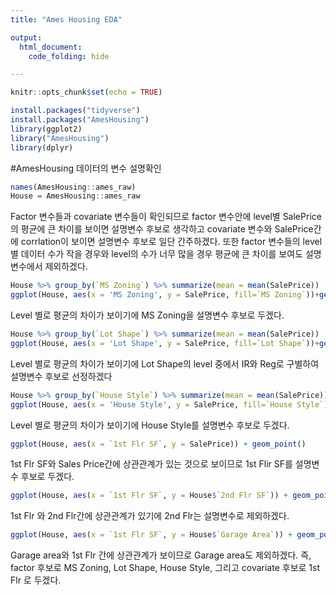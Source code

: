 ```yaml
---
title: "Ames Housing EDA"

output: 
  html_document:
    code_folding: hide

---
```


```r
knitr::opts_chunk$set(echo = TRUE)
```


```r
install.packages("tidyverse")
install.packages("AmesHousing")
library(ggplot2)
library("AmesHousing")
library(dplyr)
```
#AmesHousing 데이터의 변수 설명확인

```r
names(AmesHousing::ames_raw)
House = AmesHousing::ames_raw
```
Factor 변수들과 covariate 변수들이 확인되므로 factor 변수안에 level별 SalePrice의 평균에 큰 차이를 보이면 설명변수 후보로 생각하고 covariate 변수와 SalePrice간에 corrlation이 보이면 설명변수 후보로 일단 간주하겠다. 또한 factor 변수들의 level별 데이터 수가 작을 경우와 level의 수가 너무 많을 경우 평균에 큰 차이를 보여도 설명변수에서 제외하겠다.

```r
House %>% group_by(`MS Zoning`) %>% summarize(mean = mean(SalePrice))
ggplot(House, aes(x = 'MS Zoning', y = SalePrice, fill=`MS Zoning`))+geom_boxplot(aes(x = `MS Zoning`))
```

Level 별로 평균의 차이가 보이기에 MS Zoning을 설명변수 후보로 두겠다.

```r
House %>% group_by(`Lot Shape`) %>% summarize(mean = mean(SalePrice))
ggplot(House, aes(x = 'Lot Shape', y = SalePrice, fill=`Lot Shape`))+geom_boxplot(aes(x = `Lot Shape`))
```

Level 별로 평균의 차이가 보이기에 Lot Shape의 level 중에서 IR와 Reg로 구별하여 설명변수 후보로 선정하겠다

```r
House %>% group_by(`House Style`) %>% summarize(mean = mean(SalePrice))
ggplot(House, aes(x = 'House Style', y = SalePrice, fill=`House Style`))+geom_boxplot(aes(x = `House Style`))
```

Level 별로 평균의 차이가 보이기에 House Style를 설명변수 후보로 두겠다.

```r
ggplot(House, aes(x = `1st Flr SF`, y = SalePrice)) + geom_point()
```

1st Flr SF와 Sales Price간에 상관관계가 있는 것으로 보이므로 1st Flir SF를 설명변수 후보로 두겠다.

```r
ggplot(House, aes(x = `1st Flr SF`, y = House$`2nd Flr SF`)) + geom_point()
```

1st Flr 와 2nd Flr간에 상관관계가 있기에 2nd Flr는 설명변수로 제외하겠다.

```r
ggplot(House, aes(x = `1st Flr SF`, y = House$`Garage Area`)) + geom_point()
```


Garage area와 1st Flr 간에 상관관계가 보이므로 Garage area도 제외하겠다. 
즉, factor 후보로 MS Zoning, Lot Shape, House Style, 그리고 covariate 후보로 1st Flr 로 두겠다. 
